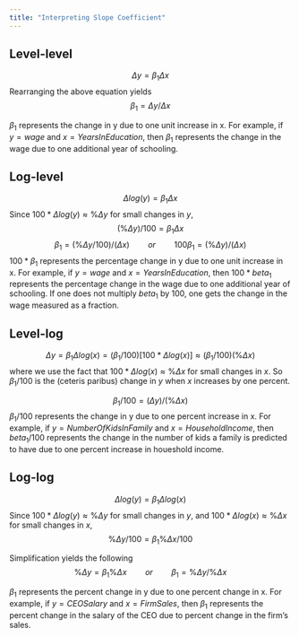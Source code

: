 ```yaml
---
title: "Interpreting Slope Coefficient"
---
```


## Level-level

$$ \Delta y=\beta_1\Delta x$$
Rearranging the above equation yields
$$ \beta_1 = \Delta y / \Delta x$$

$\beta_1$ represents the change in y due to one unit increase in x. For example, if $y=wage$ and $x=YearsInEducation$, then $\beta_1$ represents the change in the wage due to one additional year of schooling.

## Log-level

$$ \Delta log(y)=\beta_1\Delta x$$
Since $100*\Delta log(y) \approx \% \Delta y$ for small changes in $y$,
$$ (\% \Delta y) / 100=\beta_1\Delta x$$
$$ \beta_1 = (\% \Delta y / 100)/(\Delta x) \quad \quad or \quad \quad 100 \beta_1=(\% \Delta y)/(\Delta x) $$
$100*\beta_1$ represents the percentage change in y due to one unit increase in x. For example, if $y=wage$ and $x=YearsInEducation$, then $100*beta_1$ represents the percentage change in the wage due to one additional year of schooling. If one does not multiply $beta_1$ by 100, one gets the change in the wage measured as a fraction.

## Level-log

$$ \Delta y=\beta_1\Delta log(x) = (\beta_1/100) [100*\Delta log(x)] \approx (\beta_1/100)(\%\Delta x) $$
where we use the fact that $100*\Delta log(x) \approx \% \Delta x$ for small changes in $x$. So $\beta_1/100$ is the (ceteris paribus) change in $y$ when $x$ increases by one percent.

$$ \beta_1/100 = (\Delta y)/(\%\Delta x) $$
$\beta_1/100$ represents the change in y due to one percent increase in x. For example, if $y=NumberOfKidsInFamily$ and $x=HouseholdIncome$, then $beta_1/100$ represents the change in the number of kids a family is predicted to have due to one percent increase in houeshold income.

## Log-log

$$ \Delta log(y) = \beta_1 \Delta log(x) $$
Since $100*\Delta log(y) \approx \% \Delta y$ for small changes in $y$,
and  $100*\Delta log(x) \approx \% \Delta x$ for small changes in $x$,
$$ \% \Delta y / 100 = \beta_1 \% \Delta x / 100 $$

Simplification yields the following 
$$ \% \Delta y = \beta_1 \% \Delta x \quad \quad or \quad \quad \beta_1 = \% \Delta y / \% \Delta x$$

$\beta_1$ represents the percent change in y due to one percent change in x. For example, if $y=CEOSalary$ and $x=FirmSales$, then $\beta_1$ represents the percent change in the salary of the CEO due to percent change in the firm's sales.
